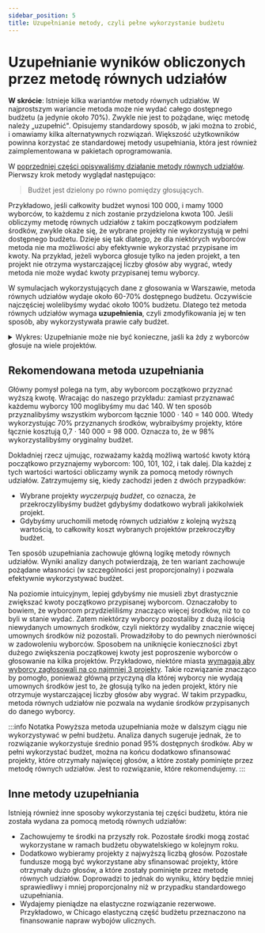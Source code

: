 ```yaml
---
sidebar_position: 5
title: Uzupełnianie metody, czyli pełne wykorzystanie budżetu
---
```



# Uzupełnianie wyników obliczonych przez metodę równych udziałów

<div class="summary">
<b>W skrócie</b>:
Istnieje kilka wariantów metody równych udziałów. W najprostszym wariancie metoda może nie wydać całego dostępnego budżetu (a jedynie około 70%).
Zwykle nie jest to pożądane, więc metodę należy „uzupełnić". Opisujemy standardowy sposób, w jaki można to zrobić, i omawiamy kilka alternatywnych rozwiązań. 
Większość użytkowników powinna korzystać ze standardowej metody usupełniania, która jest również zaimplementowana w pakietach oprogramowania.
</div>

W [poprzedniej części opisywaliśmy działanie metody równych udziałów](../explanation). Pierwszy krok metody wyglądał następująco:

> Budżet jest dzielony po równo pomiędzy głosujących.

Przykładowo, jeśli całkowity budżet wynosi <Currency>100 000</Currency>, i mamy 1000 wyborców, to każdemu z nich zostanie przydzielona kwota <Currency>100</Currency>.
Jeśli obliczymy metodę równych udziałów z takim początkowym podziałem środków, zwykle okaże się, że wybrane projekty nie wykorzystują w pełni dostępnego budżetu.
Dzieje się tak dlatego, że dla niektórych wyborców metoda nie ma możliwości aby efektywnie wykorzystać przypisane im kwoty.
Na przykład, jeżeli wyborca głosuje tylko na jeden projekt, a ten projekt nie otrzyma wystarczającej liczby głosów aby wygrać, wtedy metoda nie może wydać kwoty przypisanej temu wyborcy.

W symulacjach wykorzystujących dane z głosowania w Warszawie, metoda równych udziałów wydaje około 60-70% dostępnego budżetu.
Oczywiście najczęściej wolelibyśmy wydać około 100% budżetu.
Dlatego też metoda równych udziałów wymaga **uzupełnienia**, czyli zmodyfikowania jej w ten sposób, aby wykorzystywała prawie cały budżet.

<details>
<summary><SemiBold>Wykres</SemiBold>: Uzupełnianie może nie być konieczne, jaśli ka żdy z wyborców głosuje na wiele projektów.</summary>

Podstawową przyczyną dla której metoda równych udziałów wydaje tylko 60-70% dostępnych środków jest to, że część wyborców głosuje na niewiele projektów.
Możemy to zaobserwować, przeprowadzając symulacje w oparciu o dane z Warszawy (2020-22). 

W Warszawie wyborcy mogą głosować na maksymalnie 15 projektów dzielnicowych i na maksymalnie 10 projektów ogólnomiejskich.
Możemy zasymulować, co by się stało, gdyby w Warszawie obowiązywał limit na to na ile co najmniej projektów każdy wyborca musi zagłosować. Aby przeprowadzić taką symulację, uwzględnimy tylko tych wyborców, którzy zagłosowali na co najmniej określoną liczbę projektów.
W ten sposób możemy zasymulować sytuację w której limit na minimalną liczbę projektów, które wyborca musi poprzeć, wynosi odpowiednio 2, 3, 4, ..., 15.
Dla każdej wartości limitu możemy sprawdzić, jaki procent budżetu wykorzystuje metoda równych udziałów.

Wyniki symulacji sugerują, że gdy wyborcy będą głosować na co najmniej 8 projektów, to ponad 90% dostępnych środków zostanie wykorzystanych.
<Datawrapper src="//datawrapper.dwcdn.net/zozly/2/" />
</details>

## Rekomendowana metoda uzupełniania

Główny pomysł polega na tym, aby wyborcom początkowo przyznać wyższą kwotę. Wracając do naszego przykładu: zamiast przyznawać każdemu wyborcy <Currency>100</Currency>
moglibyśmy mu dać <Currency>140</Currency>. W ten sposób przyznalibyśmy wszystkim wyborcom łącznie 1000 &middot; <Currency>140</Currency> =  <Currency>140 000</Currency>.
Wtedy wykorzystując 70% przyznanych środków, wybraibyśmy projekty, które łącznie kosztują 0,7 &middot; <Currency>140 000</Currency> = <Currency>98 000</Currency>.
Oznacza to, że w 98% wykorzystalibyśmy oryginalny budżet. 

Dokładniej rzecz ujmując, rozważamy każdą możliwą wartość kwoty którą początkowo przyznajemy wyborcom: <Currency>100</Currency>, <Currency>101</Currency>, <Currency>102</Currency>, i tak dalej.
Dla każdej z tych wartości wartości obliczamy wynik za pomocą metody równych udziałów. Zatrzymujemy się, kiedy zachodzi jeden z dwóch przypadków:
* Wybrane projekty _wyczerpują budżet_, co oznacza, że przekroczylibyśmy budżet gdybyśmy dodatkowo wybrali jakikolwiek projekt.
* Gdybyśmy uruchomili metodę równych udziałów z kolejną wyższą wartością, to całkowity koszt wybranych projektów przekroczyłby budżet.

Ten sposób uzupełniania zachowuje główną logikę metody równych udziałów. Wyniki analizy danych potwierdzają, że ten wariant zachowuje pożądane własności (w szczególności jest proporcjonalny) i pozwala efektywnie wykorzystywać budżet.

Na poziomie intuicyjnym, lepiej gdybyśmy nie musieli zbyt drastycznie zwiększać kwoty początkowo przypisanej wyborcom.
Oznaczałoby to bowiem, że wyborcom przydzieliliśmy znacząco więcej środków, niż to co byli w stanie wydać. Zatem niektórzy wyborcy pozostaliby z dużą ilością niewydanych umownych środków, czyli
niektórzy wydaliby znacznie więcej umownych środków niż pozostali. Prowadziłoby to do pewnych nierówności w zadowoleniu wyborców. <SemiBold>Sposobem na uniknięcie konieczności zbyt dużego zwiększenia początkowej kwoty jest poproszenie wyborców o głosowanie na kilka projektów</SemiBold>.
Przykładowo, niektóre miasta [wymagają aby wyborcy zagłosowali na co najmniej 3 projekty](input-formats#minimum-number-of-approvals).
Takie rozwiązanie znacząco by pomogło, ponieważ główną przyczyną dla której wyborcy nie wydają umownych środków jest to, że głosują tylko na jeden projekt,
który nie otrzymuje wystarczającej liczby głosów aby wygrać. W takim przypadku, metoda równych udziałów nie pozwala na wydanie środków przypisanych do danego wyborcy.

:::info Notatka 
Powyższa metoda uzupełniania może w dalszym ciągu nie wykorzystywać w pełni budżetu. Analiza danych sugeruje jednak, że to rozwiązanie wykorzystuje średnio ponad 95% dostępnych środków.
Aby w pełni wykorzystać budżet, można na końcu dodatkowo sfinansować projekty, które otrzymały najwięcej głosów, a które zostały pominięte przez metodę równych udziałów. 
Jest to rozwiązanie, które rekomendujemy.
:::

## Inne metody uzupełniania

Istnieją również inne sposoby wykorzystania tej części budżetu, która nie została wydana za pomocą metodą równych udziałów:

* <SemiBold>Zachowujemy te środki na przyszły rok</SemiBold>. Pozostałe środki mogą zostać wykorzystane w ramach budżetu obywatelskiego w kolejnym roku.
* <SemiBold> Dodatkowo wybieramy projekty z najwyższą liczbą głosów</SemiBold>. Pozostałe fundusze mogą być wykorzystane aby sfinansować projekty, które otrzymały dużo głosów, a które zostały pominięte przez metodę równych udziałów. 
Doprowadzi to jednak do wyniku, który będzie mniej sprawiedliwy i mniej proporcjonalny niż w przypadku standardowego uzupełniania. 
* <SemiBold>Wydajemy pieniądze na elastyczne rozwiązanie rezerwowe</SemiBold>. Przykładowo, w Chicago elastyczną część budżetu przeznaczono na finansowanie napraw wybojów ulicznych.